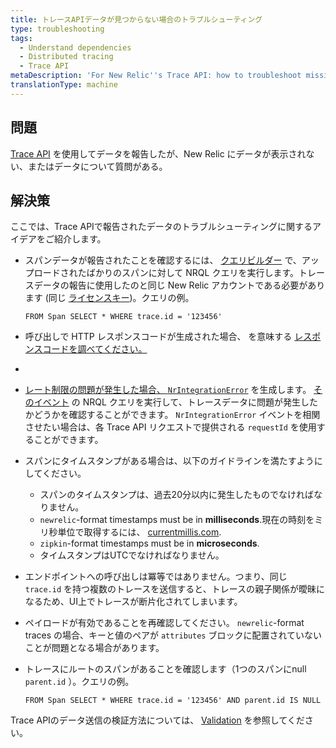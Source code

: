 ```yaml
---
title: トレースAPIデータが見つからない場合のトラブルシューティング
type: troubleshooting
tags:
  - Understand dependencies
  - Distributed tracing
  - Trace API
metaDescription: 'For New Relic''s Trace API: how to troubleshoot missing trace data.'
translationType: machine
---
```


## 問題

[Trace API](/docs/apm/distributed-tracing/trace-api/introduction-new-relic-trace-api) を使用してデータを報告したが、New Relic にデータが表示されない、またはデータについて質問がある。

## 解決策

ここでは、Trace APIで報告されたデータのトラブルシューティングに関するアイデアをご紹介します。

* スパンデータが報告されたことを確認するには、 [クエリビルダー](https://one.newrelic.com/launcher/nr1-core.home#pane=eyJuZXJkbGV0SWQiOiJucjEtY29yZS5zZWFyY2gtcm9vdCJ9&overlay=eyJvdmVybGF5SWQiOiJ3YW5kYS1kYXRhLWV4cGxvcmF0aW9uLm5ycWwtZWRpdG9yIiwibmVyZGxldElkIjoid2FuZGEtZGF0YS1leHBsb3JhdGlvbi5kYXRhLWV4cGxvcmVyIiwiaW5pdGlhbEFjdGl2ZUludGVyZmFjZSI6Im5ycWxFZGl0b3IiLCJpbml0aWFsQWNjb3VudElkIjoxfQ==) で、アップロードされたばかりのスパンに対して NRQL クエリを実行します。トレースデータの報告に使用したのと同じ New Relic アカウントである必要があります (同じ [ライセンスキー](/docs/accounts/install-new-relic/account-setup/license-key))。クエリの例。

  ```
  FROM Span SELECT * WHERE trace.id = '123456'
  ```

* 呼び出しで HTTP レスポンスコードが生成された場合、 を意味する [レスポンスコードを調べてください。](/docs/understand-dependencies/distributed-tracing/trace-api/trace-api-general-requirements-limits#status-codes)

  [](/docs/understand-dependencies/distributed-tracing/trace-api/trace-api-general-requirements-limits#status-codes)

* [](/docs/understand-dependencies/distributed-tracing/trace-api/trace-api-general-requirements-limits#status-codes)

* [](/docs/understand-dependencies/distributed-tracing/trace-api/trace-api-general-requirements-limits#status-codes)

  [レート制限の問題が発生した場合、 ](/docs/understand-dependencies/distributed-tracing/trace-api/trace-api-general-requirements-limits#status-codes)[`NrIntegrationError`](/docs/telemetry-data-platform/manage-data/nrintegrationerror) を生成します。 [そのイベント](https://one.newrelic.com/launcher/nr1-core.home?pane=eyJuZXJkbGV0SWQiOiJucjEtY29yZS5ob21lLXNjcmVlbiJ9&overlay=eyJuZXJkbGV0SWQiOiJ3YW5kYS1kYXRhLWV4cGxvcmF0aW9uLmRhdGEtZXhwbG9yZXIiLCJpbml0aWFsQWN0aXZlSW50ZXJmYWNlIjoibnJxbEVkaXRvciIsImluaXRpYWxBY2NvdW50SWQiOjI0NTkxMTUsImluaXRpYWxOcnFsVmFsdWUiOiIiLCJpbml0aWFsUXVlcmllcyI6W3siYWNjb3VudElkIjoyNDU5MTE1LCJucnFsIjoiRlJPTSBOckludGVncmF0aW9uRXJyb3Igc2VsZWN0ICogIn1dLCJpbml0aWFsQ2hhcnRTZXR0aW5ncyI6eyJjaGFydFR5cGUiOiJDSEFSVF9UQUJMRSJ9fQ==) の NRQL クエリを実行して、トレースデータに問題が発生したかどうかを確認することができます。 `NrIntegrationError` イベントを相関させたい場合は、各 Trace API リクエストで提供される `requestId` を使用することができます。

* スパンにタイムスタンプがある場合は、以下のガイドラインを満たすようにしてください。

  * スパンのタイムスタンプは、過去20分以内に発生したものでなければなりません。
  * `newrelic`-format timestamps must be in **milliseconds**.現在の時刻をミリ秒単位で取得するには、 [currentmillis.com](https://currentmillis.com).
  * `zipkin`-format timestamps must be in **microseconds**.
  * タイムスタンプはUTCでなければなりません。

* エンドポイントへの呼び出しは冪等ではありません。つまり、同じ `trace.id` を持つ複数のトレースを送信すると、トレースの親子関係が曖昧になるため、UI上でトレースが断片化されてしまいます。

* ペイロードが有効であることを再確認してください。 `newrelic`-format traces の場合、キーと値のペアが `attributes` ブロックに配置されていないことが問題となる場合があります。

* トレースにルートのスパンがあることを確認します（1つのスパンにnull `parent.id` ）。クエリの例。

  ```
  FROM Span SELECT * WHERE trace.id = '123456' AND parent.id IS NULL
  ```

Trace APIのデータ送信の検証方法については、 [Validation](/docs/apm/distributed-tracing/trace-api/trace-api-endpoint-requirements-limits#response-validation) を参照してください。